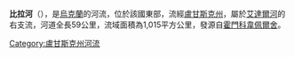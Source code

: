 {{coord|49|41|00|N|38|41|00|E|display=title}}

<!-- 檔案不存在 [[Image:Rika.bila.JPG|right]] -->

'''比拉河'''（{{lang-uk|Біла}}），是[[烏克蘭|烏克蘭]]的河流，位於該國東部，流經[[盧甘斯克州|盧甘斯克州]]，屬於[[艾達爾河|艾達爾河]]的右支流，河道全長59公里，流域面積為1,015平方公里，發源自[[霍門科韋佩爾舍|霍門科韋佩爾舍]]。

{{DEFAULTSORT:Біла (права притока Айдару)}}
[[Category:盧甘斯克州河流|Category:盧甘斯克州河流]]


{{Ukraine-river-stub}}